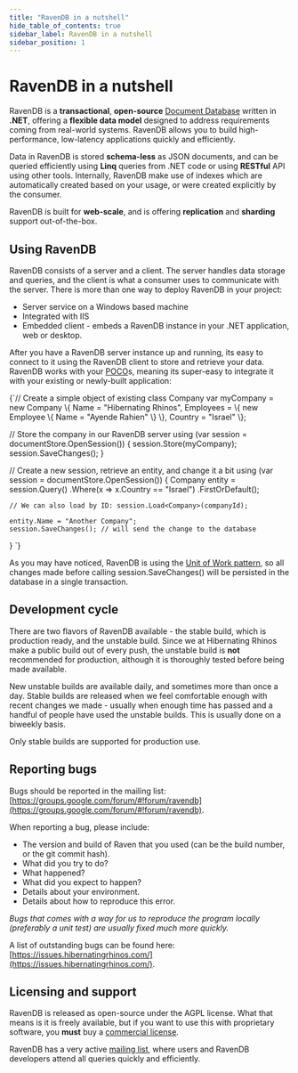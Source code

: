 ```yaml
---
title: "RavenDB in a nutshell"
hide_table_of_contents: true
sidebar_label: RavenDB in a nutshell
sidebar_position: 1
---
```



# RavenDB in a nutshell

RavenDB is a **transactional**, **open-source** [Document Database](what-is-a-document-database) written in **.NET**, offering a **flexible data model** designed to address requirements coming from real-world systems. RavenDB allows you to build high-performance, low-latency applications quickly and efficiently.

Data in RavenDB is stored **schema-less** as JSON documents, and can be queried efficiently using **Linq** queries from .NET code or using **RESTful** API using other tools. Internally, RavenDB make use of indexes which are automatically created based on your usage, or were created explicitly by the consumer.

RavenDB is built for **web-scale**, and is offering **replication** and **sharding** support out-of-the-box.

## Using RavenDB

RavenDB consists of a server and a client. The server handles data storage and queries, and the client is what a consumer uses to communicate with the server. There is more than one way to deploy RavenDB in your project:

* Server service on a Windows based machine
* Integrated with IIS
* Embedded client - embeds a RavenDB instance in your .NET application, web or desktop.

After you have a RavenDB server instance up and running, its easy to connect to it using the RavenDB client to store and retrieve your data. RavenDB works with your [POCO](https://en.wikipedia.org/wiki/Plain_old_CLR_object)s, meaning its super-easy to integrate it with your existing or newly-built application:

<TabItem value="nutshell1" label="nutshell1">
<CodeBlock language="csharp">
{`// Create a simple object of existing class Company
var myCompany = new Company
                	\{
                		Name = "Hibernating Rhinos",
                		Employees =
                			\{
                				new Employee
                					\{
                						Name = "Ayende Rahien"
                					\}
                			\},
                		Country = "Israel"
                	\};

// Store the company in our RavenDB server
using (var session = documentStore.OpenSession())
\{
	session.Store(myCompany);
	session.SaveChanges();
\}

// Create a new session, retrieve an entity, and change it a bit
using (var session = documentStore.OpenSession())
\{
	Company entity = session.Query<Company>()
		.Where(x => x.Country == "Israel")
		.FirstOrDefault();

	// We can also load by ID: session.Load<Company>(companyId);

	entity.Name = "Another Company";
	session.SaveChanges(); // will send the change to the database
\}
`}
</CodeBlock>
</TabItem>

As you may have noticed, RavenDB is using the [Unit of Work pattern](https://martinfowler.com/eaaCatalog/unitOfWork.html), so all changes made before calling session.SaveChanges() will be persisted in the database in a single transaction.

## Development cycle

There are two flavors of RavenDB available - the stable build, which is production ready, and the unstable build. Since we at Hibernating Rhinos make a public build out of every push, the unstable build is **not** recommended for production, although it is thoroughly tested before being made available.

New unstable builds are available daily, and sometimes more than once a day. Stable builds are released when we feel comfortable enough with recent changes we made - usually when enough time has passed and a handful of people have used the unstable builds. This is usually done on a biweekly basis.

Only stable builds are supported for production use. 

## Reporting bugs

Bugs should be reported in the mailing list: [https://groups.google.com/forum/#!forum/ravendb](https://groups.google.com/forum/#!forum/ravendb).

When reporting a bug, please include:

* The version and build of Raven that you used (can be the build number, or the git commit hash).
* What did you try to do?
* What happened?
* What did you expect to happen?
* Details about your environment.
* Details about how to reproduce this error.

*Bugs that comes with a way for us to reproduce the program locally (preferably a unit test) are usually fixed much more quickly.*

A list of outstanding bugs can be found here: [https://issues.hibernatingrhinos.com/](https://issues.hibernatingrhinos.com/).

## Licensing and support

RavenDB is released as open-source under the AGPL license. What that means is it is freely available, but if you want to use this with proprietary software, you **must** buy a [commercial license](https://ravendb.net/buy).

RavenDB has a very active [mailing list](https://groups.google.com/forum/#!forum/ravendb), where users and RavenDB developers attend all queries quickly and efficiently.
